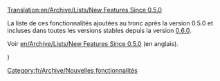 [[Translation:en/Archive/Lists/New Features Since 0.5.0]]


La liste de ces fonctionnalités ajoutées au tronc après la version 0.5.0 et incluses dans toutes les versions stables depuis la version [[fr/Archive/OpenTTD/OpenTTD 0.6.0|0.6.0]].

Voir [[en/Archive/Lists/New Features Since 0.5.0]] (en anglais).

[[Category:fr/Archive/Nouvelles fonctionnalités]])